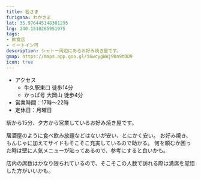```yaml
---
title: 若さま
furigana: わかさま
lat: 35.976445148301295
lng: 140.1510265951975
tags:
- 飲食店
- イートイン可
description: シャトー周辺にあるお好み焼き屋です。
gmap: https://maps.app.goo.gl/i6wcygWAj98n9tDD9
icon: true
---
```


<LinkedImage
  basename="hamyu044/wakasama_sign"
/>

- アクセス
  - 牛久駅東口 徒歩14分
  - かっぱ号 大岡山 徒歩4分
- 営業時間：17時～22時
- 定休日：月曜日

駅から15分、夕方から営業しているお好み焼き屋です。

居酒屋のように食べ飲み放題などはないが安い、とにかく安い。
お好み焼き、もんじゃに加えてサイドもそこそこ充実しているので助かる。
何を頼むか困った時は壁に人気メニューが貼ってあるので、参考にすると良いかも。

店内の席数はかなり限られているので、そこそこの人数で訪れる際は満席を覚悟した方がいいかも。

<LinkedImage
  basename="hamyu044/wakasama_menu"
/>

